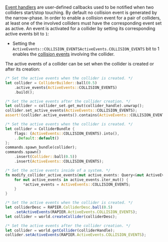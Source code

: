 

[Event handlers](advanced_collision_detection#contact-and-intersection-events) are user-defined callbacks used to be
notified when two colliders start/stop touching. By default no collision event is generated by
the narrow-phase. In order to enable a collision event for a pair of colliders, at
least one of the involved colliders must have the corresponding event set as active. An event is activated for a collider
by setting its corresponding active events bit to `1`:
- Setting the <notjs>`ActiveEvents::COLLISION_EVENTS`</notjs><js>`ActiveEvents.COLLISION_EVENTS`</js> bit to 1
  enables the [collision events](advanced_collision_detection#collision-events) involving the collider.

The active events of a collider can be set when the collider is created or after its creation:

<rapier>

```rust
/* Set the active events when the collider is created. */
let collider = ColliderBuilder::ball(0.5)
    .active_events(ActiveEvents::COLLISION_EVENTS)
    .build();
```
```rust
/* Set the active events after the collider creation. */
let collider = collider_set.get_mut(collider_handle).unwrap();
collider.set_active_events(ActiveEvents::COLLISION_EVENTS);
assert!(collider.active_events().contains(ActiveEvents::COLLISION_EVENTS));
```

</rapier>
<bevy>

```rust
/* Set the active events when the collider is created. */
let collider = ColliderBundle {
    flags: (ActiveEvents::COLLISION_EVENTS).into(),
    ..Default::default()
};
commands.spawn_bundle(collider);
commands.spawn()
    .insert(Collider::ball(0.5))
    .insert(ActiveEvents::COLLISION_EVENTS);
```
```rust
/* Set the active events inside of a system. */
fn modify_collider_active_events(mut active_events: Query<&mut ActiveEvents>) {
    for mut active_events in active_events.iter_mut() {
        *active_events = ActiveEvents::COLLISION_EVENTS;
    }
}
```

</bevy>
<js>

```js
/* Set the active events when the collider is created. */
let colliderDesc = RAPIER.ColliderDesc.ball(0.5)
    .setActiveEvents(RAPIER.ActiveEvents.COLLISION_EVENTS);
let collider = world.createCollider(colliderDesc);
```
```js
/* Set the active events after the collider creation. */
let collider = world.getCollider(colliderHandle);
collider.setActiveEvents(RAPIER.ActiveEvents.COLLISION_EVENTS);
```

</js>